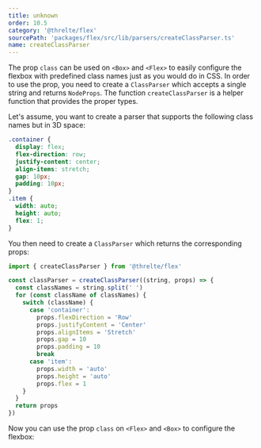 ```yaml
---
title: unknown
order: 10.5
category: '@threlte/flex'
sourcePath: 'packages/flex/src/lib/parsers/createClassParser.ts'
name: createClassParser
---
```


The prop `class` can be used on `<Box>` and `<Flex>` to easily configure the
flexbox with predefined class names just as you would do in CSS. In order to use
the prop, you need to create a `ClassParser` which accepts a single string and
returns `NodeProps`. The function `createClassParser` is a helper function that
provides the proper types.

Let's assume, you want to create a parser that
supports the following class names but in 3D space:

```css
.container {
  display: flex;
  flex-direction: row;
  justify-content: center;
  align-items: stretch;
  gap: 10px;
  padding: 10px;
}
.item {
  width: auto;
  height: auto;
  flex: 1;
}
```

You then need to create a `ClassParser` which returns the corresponding props:

```ts
import { createClassParser } from '@threlte/flex'

const classParser = createClassParser((string, props) => {
  const classNames = string.split(' ')
  for (const className of classNames) {
    switch (className) {
      case 'container':
        props.flexDirection = 'Row'
        props.justifyContent = 'Center'
        props.alignItems = 'Stretch'
        props.gap = 10
        props.padding = 10
        break
      case 'item':
        props.width = 'auto'
        props.height = 'auto'
        props.flex = 1
    }
  }
  return props
})
```

Now you can use the prop `class` on `<Flex>` and `<Box>` to configure the flexbox:

<Example
  path="flex/create-class-parser"
  expandCode
  showFile="Scene.svelte"
/>
